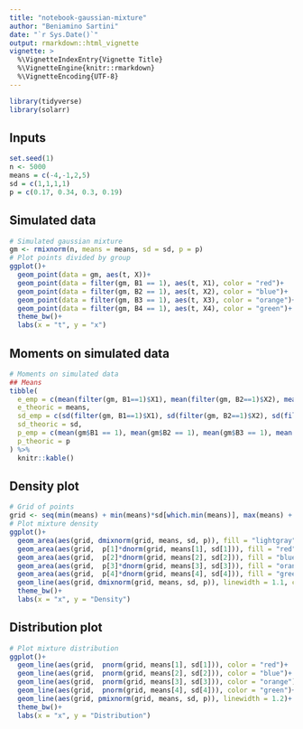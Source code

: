 ```yaml
---
title: "notebook-gaussian-mixture"
author: "Beniamino Sartini"
date: "`r Sys.Date()`"
output: rmarkdown::html_vignette
vignette: >
  %\VignetteIndexEntry{Vignette Title}
  %\VignetteEngine{knitr::rmarkdown}
  %\VignetteEncoding{UTF-8}
---
```


```r
library(tidyverse)
library(solarr)
```

## Inputs 

```r
set.seed(1)
n <- 5000
means = c(-4,-1,2,5)
sd = c(1,1,1,1)
p = c(0.17, 0.34, 0.3, 0.19)
```


## Simulated data

```r
# Simulated gaussian mixture
gm <- rmixnorm(n, means = means, sd = sd, p = p)
# Plot points divided by group
ggplot()+
  geom_point(data = gm, aes(t, X))+
  geom_point(data = filter(gm, B1 == 1), aes(t, X1), color = "red")+
  geom_point(data = filter(gm, B2 == 1), aes(t, X2), color = "blue")+
  geom_point(data = filter(gm, B3 == 1), aes(t, X3), color = "orange")+
  geom_point(data = filter(gm, B4 == 1), aes(t, X4), color = "green")+
  theme_bw()+
  labs(x = "t", y = "x")
```

## Moments on simulated data 

```r
# Moments on simulated data
## Means
tibble(
  e_emp = c(mean(filter(gm, B1==1)$X1), mean(filter(gm, B2==1)$X2), mean(filter(gm, B3==1)$X3), mean(filter(gm, B4==1)$X4)), 
  e_theoric = means,
  sd_emp = c(sd(filter(gm, B1==1)$X1), sd(filter(gm, B2==1)$X2), sd(filter(gm, B3==1)$X3), sd(filter(gm, B4==1)$X4)), 
  sd_theoric = sd,
  p_emp = c(mean(gm$B1 == 1), mean(gm$B2 == 1), mean(gm$B3 == 1), mean(gm$B4 == 1)), 
  p_theoric = p
) %>%
  knitr::kable()
```

## Density plot 

```r
# Grid of points
grid <- seq(min(means) + min(means)*sd[which.min(means)], max(means) + max(means)*sd[which.max(means)], 0.01)
# Plot mixture density
ggplot()+
  geom_area(aes(grid, dmixnorm(grid, means, sd, p)), fill = "lightgray")+
  geom_area(aes(grid,  p[1]*dnorm(grid, means[1], sd[1])), fill = "red", color = "black")+
  geom_area(aes(grid,  p[2]*dnorm(grid, means[2], sd[2])), fill = "blue", alpha = 0.5, color = "black")+
  geom_area(aes(grid,  p[3]*dnorm(grid, means[3], sd[3])), fill = "orange",  alpha = 0.5, color = "black")+
  geom_area(aes(grid,  p[4]*dnorm(grid, means[4], sd[4])), fill = "green",  alpha = 0.5, color = "black")+
  geom_line(aes(grid, dmixnorm(grid, means, sd, p)), linewidth = 1.1, color = "black")+
  theme_bw()+
  labs(x = "x", y = "Density")
```

## Distribution plot 

```r
# Plot mixture distribution
ggplot()+
  geom_line(aes(grid,  pnorm(grid, means[1], sd[1])), color = "red")+
  geom_line(aes(grid,  pnorm(grid, means[2], sd[2])), color = "blue")+
  geom_line(aes(grid,  pnorm(grid, means[3], sd[3])), color = "orange")+
  geom_line(aes(grid,  pnorm(grid, means[4], sd[4])), color = "green")+
  geom_line(aes(grid, pmixnorm(grid, means, sd, p)), linewidth = 1.2)+
  theme_bw()+
  labs(x = "x", y = "Distribution")
```
